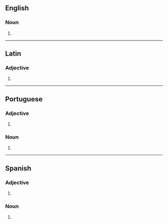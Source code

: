 ==English==

===Noun===
{{head|en|noun form}}

# {{plural of|burro|lang=en}}

----

==Latin==

===Adjective===
{{la-adj-form|burrōs}}

# {{inflection of|burrus||acc|m|p|lang=la}}

----

==Portuguese==

===Adjective===
{{head|pt|adjective form}}

# {{pt-adj form of|burro|m|pl}}

===Noun===
{{head|pt|noun form}}

# {{pt-noun form of|burro|m|pl}}

----

==Spanish==

===Adjective===
{{head|es|adjective form}}

# {{es-adj form of|burro|m|pl}}

===Noun===
{{head|es|noun plural form|g=m-p}}

# {{inflection of|burro||m|p|lang=es}}